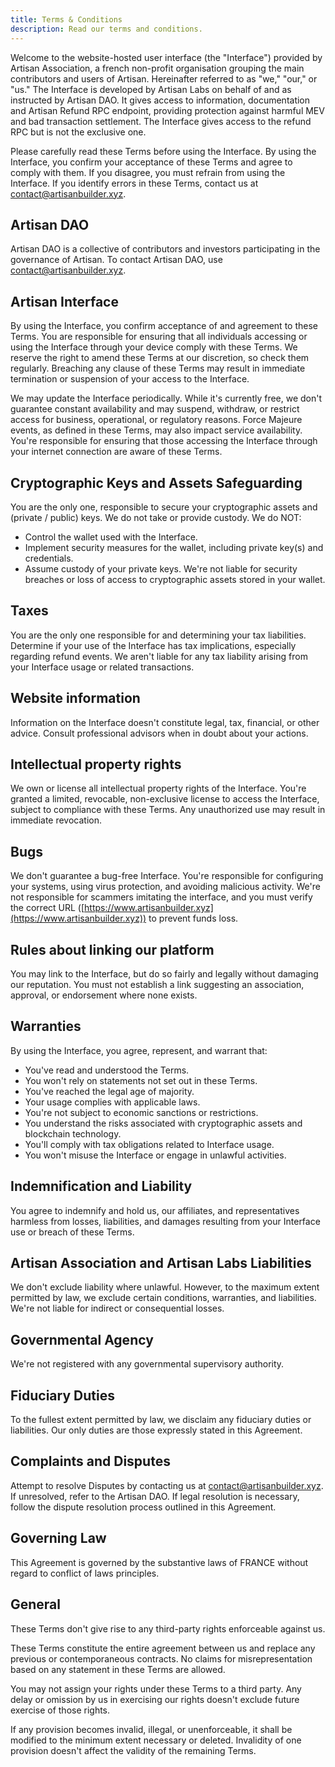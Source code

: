 ```yaml
---
title: Terms & Conditions
description: Read our terms and conditions.
---
```


Welcome to the website-hosted user interface (the "Interface") provided by Artisan Association, a french non-profit organisation grouping 
the main contributors and users of Artisan. Hereinafter referred to as "we," "our," or "us." The Interface is developed by Artisan Labs on behalf 
of and as instructed by Artisan DAO. It gives access to information, documentation and Artisan Refund RPC endpoint, providing protection against 
harmful MEV and bad transaction settlement. The Interface gives access to the refund RPC but is not the exclusive one.

Please carefully read these Terms before using the Interface. By using the Interface, you confirm your acceptance of these Terms and agree to comply 
with them. If you disagree, you must refrain from using the Interface. If you identify errors in these Terms, contact us at 
[contact@artisanbuilder.xyz](mailto:contact@artisanbuilder.xyz).


## Artisan DAO

Artisan DAO is a collective of contributors and investors participating in the governance of Artisan. To contact Artisan DAO, use 
[contact@artisanbuilder.xyz](mailto:contact@artisanbuilder.xyz).

## Artisan Interface

By using the Interface, you confirm acceptance of and agreement to these Terms. You are responsible for ensuring that all individuals accessing or using 
the Interface through your device comply with these Terms. We reserve the right to amend these Terms at our discretion, so check them regularly. Breaching 
any clause of these Terms may result in immediate termination or suspension of your access to the Interface.

We may update the Interface periodically. While it's currently free, we don't guarantee constant availability and may suspend, withdraw, or restrict access 
for business, operational, or regulatory reasons. Force Majeure events, as defined in these Terms, may also impact service availability.
You're responsible for ensuring that those accessing the Interface through your internet connection are aware of these Terms.

## Cryptographic Keys and Assets Safeguarding

You are the only one, responsible to secure your cryptographic assets and (private / public) keys. We do not take or provide custody.
We do NOT:
- Control the wallet used with the Interface. 
- Implement security measures for the wallet, including private key(s) and credentials. 
- Assume custody of your private keys. 
We're not liable for security breaches or loss of access to cryptographic assets stored in your wallet.

## Taxes

You are the only one responsible for and determining your tax liabilities.
Determine if your use of the Interface has tax implications, especially regarding refund events. We aren't liable for any tax liability arising from your 
Interface usage or related transactions.

## Website information

Information on the Interface doesn't constitute legal, tax, financial, or other advice. Consult professional advisors when in doubt about your actions.

## Intellectual property rights

We own or license all intellectual property rights of the Interface. You're granted a limited, revocable, non-exclusive license to access the Interface, 
subject to compliance with these Terms. Any unauthorized use may result in immediate revocation.

## Bugs

We don't guarantee a bug-free Interface. You're responsible for configuring your systems, using virus protection, and avoiding malicious activity. We're not 
responsible for scammers imitating the interface, and you must verify the correct URL ([https://www.artisanbuilder.xyz](https://www.artisanbuilder.xyz)) to 
prevent funds loss.

## Rules about linking our platform

You may link to the Interface, but do so fairly and legally without damaging our reputation. You must not establish a link suggesting an association, approval, 
or endorsement where none exists.

## Warranties

By using the Interface, you agree, represent, and warrant that:
- You've read and understood the Terms.
- You won't rely on statements not set out in these Terms.
- You've reached the legal age of majority.
- Your usage complies with applicable laws.
- You're not subject to economic sanctions or restrictions.
- You understand the risks associated with cryptographic assets and blockchain technology.
- You'll comply with tax obligations related to Interface usage.
- You won't misuse the Interface or engage in unlawful activities.

## Indemnification and Liability 

You agree to indemnify and hold us, our affiliates, and representatives harmless from losses, liabilities, and damages resulting from your Interface use or 
breach of these Terms.

## Artisan Association and Artisan Labs Liabilities

We don't exclude liability where unlawful. However, to the maximum extent permitted by law, we exclude certain conditions, warranties, and liabilities. 
We're not liable for indirect or consequential losses.

## Governmental Agency

We're not registered with any governmental supervisory authority.

## Fiduciary Duties

To the fullest extent permitted by law, we disclaim any fiduciary duties or liabilities. Our only duties are those expressly stated in this Agreement.

## Complaints and Disputes

Attempt to resolve Disputes by contacting us at [contact@artisanbuilder.xyz](mailto:contact@artisanbuilder.xyz). If unresolved, refer to the Artisan DAO.
 If legal resolution is necessary, follow the dispute resolution process outlined in this Agreement.

## Governing Law 

This Agreement is governed by the substantive laws of FRANCE without regard to conflict of laws principles.

## General 

These Terms don't give rise to any third-party rights enforceable against us.

These Terms constitute the entire agreement between us and replace any previous or contemporaneous contracts. No claims for misrepresentation based on any
 statement in these Terms are allowed.

You may not assign your rights under these Terms to a third party. Any delay or omission by us in exercising our rights doesn't exclude future exercise of
 those rights.

If any provision becomes invalid, illegal, or unenforceable, it shall be modified to the minimum extent necessary or deleted. Invalidity of one provision 
doesn't affect the validity of the remaining Terms.